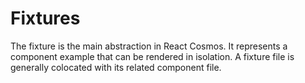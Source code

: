 
# Fixtures

The fixture is the main abstraction in React Cosmos. It represents a component example that can be rendered in isolation. A fixture file is generally colocated with its related component file.

<Cards>
  <Card title="Fixture Modules" href="/docs/fixtures/fixture-modules" />
  <Card title="File Conventions" href="/docs/fixtures/file-conventions" />
  <Card title="Decorators" href="/docs/fixtures/decorators" />
  <Card title="Fixture Options" href="/docs/fixtures/fixture-options" />
  <Card title="Fixture Inputs" href="/docs/fixtures/fixture-inputs" />
  <Card title="Viewport" href="/docs/fixtures/viewport" />
</Cards>
